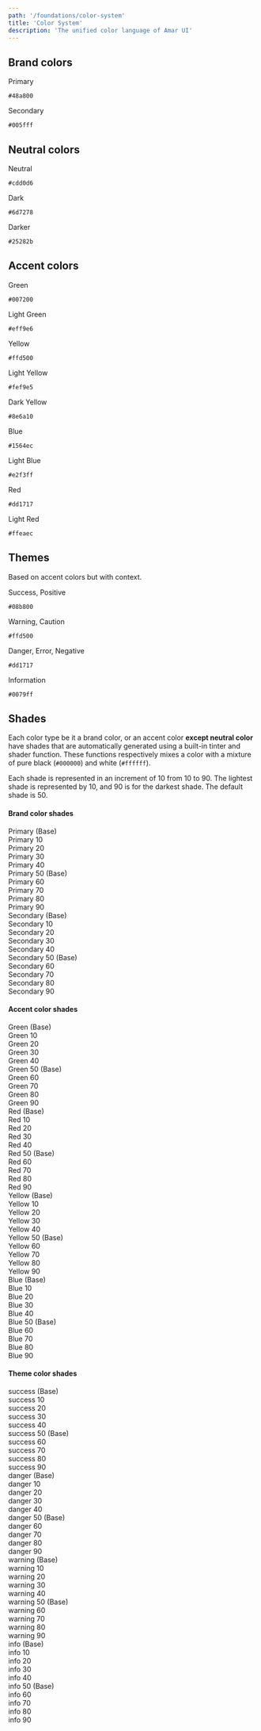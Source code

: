 ```yaml
---
path: '/foundations/color-system'
title: 'Color System'
description: 'The unified color language of Amar UI'
---
```


## Brand colors

<div className="Grids Grids--gapless MarginBottom">
  <div className="Grid Grid-3">
    <div className="BgColor-primary Flex Flex-column JustifyContent-center AlignItems-center Padding">
      <p className="Typography-regular16 FontWeight-semibold">Primary</p>
      <code>#48a800</code>
    </div>
  </div>
  <div className="Grid Grid-3">
    <div className="BgColor-secondary Flex Flex-column JustifyContent-center AlignItems-center Padding">
      <p className="Typography-regular16 FontWeight-semibold">Secondary</p>
      <code>#005fff</code>
    </div>
  </div>
</div>

## Neutral colors

<div className="Grids Grids--gapless MarginBottom">
  <div className="Grid Grid-3">
    <div className="BgColor-neutral Flex Flex-column JustifyContent-center AlignItems-center Padding">
      <p className="Typography-regular16 FontWeight-semibold">Neutral</p>
      <code>#cdd0d6</code>
    </div>
  </div>
  <div className="Grid Grid-3">
    <div className="BgColor-dark Flex Flex-column JustifyContent-center AlignItems-center Padding">
      <p className="Typography-regular16 FontWeight-semibold">Dark</p>
      <code>#6d7278</code>
    </div>
  </div>
  <div className="Grid Grid-3">
    <div className="BgColor-darker Flex Flex-column JustifyContent-center AlignItems-center Padding">
      <p className="Typography-regular16 FontWeight-semibold">Darker</p>
      <code>#25282b</code>
    </div>
  </div>
</div>

## Accent colors

<div className="Grids Grids--gapless MarginBottom">
  <div className="Grid Grid-3">
    <div className="BgColor-green Flex Flex-column JustifyContent-center AlignItems-center Padding">
      <p className="Typography-regular16 FontWeight-semibold">Green</p>
      <code>#007200</code>
    </div>
  </div>
  <div className="Grid Grid-3">
    <div className="BgColor-lightgreen Flex Flex-column JustifyContent-center AlignItems-center Padding">
      <p className="Typography-regular16 FontWeight-semibold">Light Green</p>
      <code>#eff9e6</code>
    </div>
  </div>
</div>

<div className="Grids Grids--gapless MarginBottom">
  <div className="Grid Grid-3">
    <div className="BgColor-yellow Flex Flex-column JustifyContent-center AlignItems-center Padding">
      <p className="Typography-regular16 FontWeight-semibold">Yellow</p>
      <code>#ffd500</code>
    </div>
  </div>
  <div className="Grid Grid-3">
    <div className="BgColor-lightyellow Flex Flex-column JustifyContent-center AlignItems-center Padding">
      <p className="Typography-regular16 FontWeight-semibold">Light Yellow</p>
      <code>#fef9e5</code>
    </div>
  </div>
  <div className="Grid Grid-3">
    <div className="BgColor-darkyellow Flex Flex-column JustifyContent-center AlignItems-center Padding">
      <p className="Typography-regular16 FontWeight-semibold">Dark Yellow</p>
      <code>#8e6a10</code>
    </div>
  </div>
</div>

<div className="Grids Grids--gapless MarginBottom">
  <div className="Grid Grid-3">
    <div className="BgColor-blue Flex Flex-column JustifyContent-center AlignItems-center Padding">
      <p className="Typography-regular16 FontWeight-semibold">Blue</p>
      <code>#1564ec</code>
    </div>
  </div>
  <div className="Grid Grid-3">
    <div className="BgColor-lightblue Flex Flex-column JustifyContent-center AlignItems-center Padding">
      <p className="Typography-regular16 FontWeight-semibold">Light Blue</p>
      <code>#e2f3ff</code>
    </div>
  </div>
</div>

<div className="Grids Grids--gapless MarginBottom">
  <div className="Grid Grid-3">
    <div className="BgColor-red Flex Flex-column JustifyContent-center AlignItems-center Padding">
      <p className="Typography-regular16 FontWeight-semibold">Red</p>
      <code>#dd1717</code>
    </div>
  </div>
  <div className="Grid Grid-3">
    <div className="BgColor-lightred Flex Flex-column JustifyContent-center AlignItems-center Padding">
      <p className="Typography-regular16 FontWeight-semibold">Light Red</p>
      <code>#ffeaec</code>
    </div>
  </div>
</div>

## Themes

Based on accent colors but with context.

<div className="Grids Grids--gapless MarginBottom">
  <div className="Grid Grid-4">
    <div className="BgColor-success Flex Flex-column JustifyContent-center AlignItems-center Padding">
      <p className="Typography-regular16 FontWeight-semibold">Success, Positive</p>
      <code>#08b800</code>
    </div>
  </div>
  <div className="Grid Grid-4">
    <div className="BgColor-warning Flex Flex-column JustifyContent-center AlignItems-center Padding">
      <p className="Typography-regular16 FontWeight-semibold">Warning, Caution</p>
      <code>#ffd500</code>
    </div>
  </div>
  <div className="Grid Grid-4">
    <div className="BgColor-danger Flex Flex-column JustifyContent-center AlignItems-center Padding">
      <p className="Typography-regular16 FontWeight-semibold">Danger, Error, Negative</p>
      <code>#dd1717</code>
    </div>
  </div>
  <div className="Grid Grid-4">
    <div className="BgColor-info Flex Flex-column JustifyContent-center AlignItems-center Padding">
      <p className="Typography-regular16 FontWeight-semibold">Information</p>
      <code>#0079ff</code>
    </div>
  </div>
</div>

## Shades

Each color type be it a brand color, or an accent color **except neutral color** have shades that
are automatically generated using a built-in tinter and shader function. These functions
respectively mixes a color with a mixture of pure black (`#000000`) and white (`#ffffff`).

Each shade is represented in an increment of 10 from 10 to 90. The lightest shade is represented by
10, and 90 is for the darkest shade. The default shade is 50.

#### Brand color shades

<div className="Grids MarginBottom">
  <div className="Grid Grid-12 Grid-sm-6 Grid-md-3">
    <div className="Padding FontWeight-semibold BgColor-primary">Primary (Base)</div>
    <div className="Padding FontWeight-semibold BgColor-primary-10">Primary 10</div>
    <div className="Padding FontWeight-semibold BgColor-primary-20">Primary 20</div>
    <div className="Padding FontWeight-semibold BgColor-primary-30">Primary 30</div>
    <div className="Padding FontWeight-semibold BgColor-primary-40">Primary 40</div>
    <div className="Padding FontWeight-semibold BgColor-primary-50">Primary 50 (Base)</div>
    <div className="Padding FontWeight-semibold BgColor-primary-60">Primary 60</div>
    <div className="Padding FontWeight-semibold BgColor-primary-70">Primary 70</div>
    <div className="Padding FontWeight-semibold BgColor-primary-80">Primary 80</div>
    <div className="Padding FontWeight-semibold BgColor-primary-90">Primary 90</div>
  </div>
  <div className="Grid Grid-12 Grid-sm-6 Grid-md-3">
    <div className="Padding FontWeight-semibold BgColor-secondary">Secondary (Base)</div>
    <div className="Padding FontWeight-semibold BgColor-secondary-10">Secondary 10</div>
    <div className="Padding FontWeight-semibold BgColor-secondary-20">Secondary 20</div>
    <div className="Padding FontWeight-semibold BgColor-secondary-30">Secondary 30</div>
    <div className="Padding FontWeight-semibold BgColor-secondary-40">Secondary 40</div>
    <div className="Padding FontWeight-semibold BgColor-secondary-50">Secondary 50 (Base)</div>
    <div className="Padding FontWeight-semibold BgColor-secondary-60">Secondary 60</div>
    <div className="Padding FontWeight-semibold BgColor-secondary-70">Secondary 70</div>
    <div className="Padding FontWeight-semibold BgColor-secondary-80">Secondary 80</div>
    <div className="Padding FontWeight-semibold BgColor-secondary-90">Secondary 90</div>
  </div>
</div>

#### Accent color shades

<div className="Grids MarginBottom">
  <div className="Grid Grid-12 Grid-sm-6 Grid-md-3">
    <div className="Padding FontWeight-semibold BgColor-green">Green (Base)</div>
    <div className="Padding FontWeight-semibold BgColor-green-10">Green 10</div>
    <div className="Padding FontWeight-semibold BgColor-green-20">Green 20</div>
    <div className="Padding FontWeight-semibold BgColor-green-30">Green 30</div>
    <div className="Padding FontWeight-semibold BgColor-green-40">Green 40</div>
    <div className="Padding FontWeight-semibold BgColor-green-50">Green 50 (Base)</div>
    <div className="Padding FontWeight-semibold BgColor-green-60">Green 60</div>
    <div className="Padding FontWeight-semibold BgColor-green-70">Green 70</div>
    <div className="Padding FontWeight-semibold BgColor-green-80">Green 80</div>
    <div className="Padding FontWeight-semibold BgColor-green-90">Green 90</div>
  </div>
  <div className="Grid Grid-12 Grid-sm-6 Grid-md-3">
    <div className="Padding FontWeight-semibold BgColor-red">Red (Base)</div>
    <div className="Padding FontWeight-semibold BgColor-red-10">Red 10</div>
    <div className="Padding FontWeight-semibold BgColor-red-20">Red 20</div>
    <div className="Padding FontWeight-semibold BgColor-red-30">Red 30</div>
    <div className="Padding FontWeight-semibold BgColor-red-40">Red 40</div>
    <div className="Padding FontWeight-semibold BgColor-red-50">Red 50 (Base)</div>
    <div className="Padding FontWeight-semibold BgColor-red-60">Red 60</div>
    <div className="Padding FontWeight-semibold BgColor-red-70">Red 70</div>
    <div className="Padding FontWeight-semibold BgColor-red-80">Red 80</div>
    <div className="Padding FontWeight-semibold BgColor-red-90">Red 90</div>
  </div>
  <div className="Grid Grid-12 Grid-sm-6 Grid-md-3">
    <div className="Padding FontWeight-semibold BgColor-yellow">Yellow (Base)</div>
    <div className="Padding FontWeight-semibold BgColor-yellow-10">Yellow 10</div>
    <div className="Padding FontWeight-semibold BgColor-yellow-20">Yellow 20</div>
    <div className="Padding FontWeight-semibold BgColor-yellow-30">Yellow 30</div>
    <div className="Padding FontWeight-semibold BgColor-yellow-40">Yellow 40</div>
    <div className="Padding FontWeight-semibold BgColor-yellow-50">Yellow 50 (Base)</div>
    <div className="Padding FontWeight-semibold BgColor-yellow-60">Yellow 60</div>
    <div className="Padding FontWeight-semibold BgColor-yellow-70">Yellow 70</div>
    <div className="Padding FontWeight-semibold BgColor-yellow-80">Yellow 80</div>
    <div className="Padding FontWeight-semibold BgColor-yellow-90">Yellow 90</div>
  </div>

  <div className="Grid Grid-12 Grid-sm-6 Grid-md-3">
    <div className="Padding FontWeight-semibold BgColor-blue">Blue (Base)</div>
    <div className="Padding FontWeight-semibold BgColor-blue-10">Blue 10</div>
    <div className="Padding FontWeight-semibold BgColor-blue-20">Blue 20</div>
    <div className="Padding FontWeight-semibold BgColor-blue-30">Blue 30</div>
    <div className="Padding FontWeight-semibold BgColor-blue-40">Blue 40</div>
    <div className="Padding FontWeight-semibold BgColor-blue-50">Blue 50 (Base)</div>
    <div className="Padding FontWeight-semibold BgColor-blue-60">Blue 60</div>
    <div className="Padding FontWeight-semibold BgColor-blue-70">Blue 70</div>
    <div className="Padding FontWeight-semibold BgColor-blue-80">Blue 80</div>
    <div className="Padding FontWeight-semibold BgColor-blue-90">Blue 90</div>
  </div>
</div>

#### Theme color shades

<div className="Grids MarginBottom">
  <div className="Grid Grid-12 Grid-sm-6 Grid-md-3">
    <div className="Padding FontWeight-semibold BgColor-success">success (Base)</div>
    <div className="Padding FontWeight-semibold BgColor-success-10">success 10</div>
    <div className="Padding FontWeight-semibold BgColor-success-20">success 20</div>
    <div className="Padding FontWeight-semibold BgColor-success-30">success 30</div>
    <div className="Padding FontWeight-semibold BgColor-success-40">success 40</div>
    <div className="Padding FontWeight-semibold BgColor-success-50">success 50 (Base)</div>
    <div className="Padding FontWeight-semibold BgColor-success-60">success 60</div>
    <div className="Padding FontWeight-semibold BgColor-success-70">success 70</div>
    <div className="Padding FontWeight-semibold BgColor-success-80">success 80</div>
    <div className="Padding FontWeight-semibold BgColor-success-90">success 90</div>
  </div>
  <div className="Grid Grid-12 Grid-sm-6 Grid-md-3">
    <div className="Padding FontWeight-semibold BgColor-danger">danger (Base)</div>
    <div className="Padding FontWeight-semibold BgColor-danger-10">danger 10</div>
    <div className="Padding FontWeight-semibold BgColor-danger-20">danger 20</div>
    <div className="Padding FontWeight-semibold BgColor-danger-30">danger 30</div>
    <div className="Padding FontWeight-semibold BgColor-danger-40">danger 40</div>
    <div className="Padding FontWeight-semibold BgColor-danger-50">danger 50 (Base)</div>
    <div className="Padding FontWeight-semibold BgColor-danger-60">danger 60</div>
    <div className="Padding FontWeight-semibold BgColor-danger-70">danger 70</div>
    <div className="Padding FontWeight-semibold BgColor-danger-80">danger 80</div>
    <div className="Padding FontWeight-semibold BgColor-danger-90">danger 90</div>
  </div>
  <div className="Grid Grid-12 Grid-sm-6 Grid-md-3">
    <div className="Padding FontWeight-semibold BgColor-warning">warning (Base)</div>
    <div className="Padding FontWeight-semibold BgColor-warning-10">warning 10</div>
    <div className="Padding FontWeight-semibold BgColor-warning-20">warning 20</div>
    <div className="Padding FontWeight-semibold BgColor-warning-30">warning 30</div>
    <div className="Padding FontWeight-semibold BgColor-warning-40">warning 40</div>
    <div className="Padding FontWeight-semibold BgColor-warning-50">warning 50 (Base)</div>
    <div className="Padding FontWeight-semibold BgColor-warning-60">warning 60</div>
    <div className="Padding FontWeight-semibold BgColor-warning-70">warning 70</div>
    <div className="Padding FontWeight-semibold BgColor-warning-80">warning 80</div>
    <div className="Padding FontWeight-semibold BgColor-warning-90">warning 90</div>
  </div>

  <div className="Grid Grid-12 Grid-sm-6 Grid-md-3">
    <div className="Padding FontWeight-semibold BgColor-info">info (Base)</div>
    <div className="Padding FontWeight-semibold BgColor-info-10">info 10</div>
    <div className="Padding FontWeight-semibold BgColor-info-20">info 20</div>
    <div className="Padding FontWeight-semibold BgColor-info-30">info 30</div>
    <div className="Padding FontWeight-semibold BgColor-info-40">info 40</div>
    <div className="Padding FontWeight-semibold BgColor-info-50">info 50 (Base)</div>
    <div className="Padding FontWeight-semibold BgColor-info-60">info 60</div>
    <div className="Padding FontWeight-semibold BgColor-info-70">info 70</div>
    <div className="Padding FontWeight-semibold BgColor-info-80">info 80</div>
    <div className="Padding FontWeight-semibold BgColor-info-90">info 90</div>
  </div>
</div>
